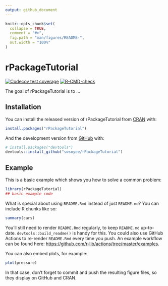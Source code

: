 ```yaml
---
output: github_document
---
```


<!-- README.md is generated from README.Rmd. Please edit that file -->

```r
knitr::opts_chunk$set(
  collapse = TRUE,
  comment = "#>",
  fig.path = "man/figures/README-",
  out.width = "100%"
)
```

# rPackageTutorial

<!-- badges: start -->
[![Codecov test coverage](https://codecov.io/gh/swsoyee/rPackageTutorial/branch/main/graph/badge.svg)](https://codecov.io/gh/swsoyee/rPackageTutorial?branch=main)
[![R-CMD-check](https://github.com/swsoyee/rPackageTutorial/workflows/R-CMD-check/badge.svg)](https://github.com/swsoyee/rPackageTutorial/actions)
<!-- badges: end -->

The goal of rPackageTutorial is to ...

## Installation

You can install the released version of rPackageTutorial from [CRAN](https://CRAN.R-project.org) with:

``` r
install.packages("rPackageTutorial")
```

And the development version from [GitHub](https://github.com/) with:

``` r
# install.packages("devtools")
devtools::install_github("swsoyee/rPackageTutorial")
```
## Example

This is a basic example which shows you how to solve a common problem:

```r
library(rPackageTutorial)
## basic example code
```

What is special about using `README.Rmd` instead of just `README.md`? You can include R chunks like so:

```r
summary(cars)
```

You'll still need to render `README.Rmd` regularly, to keep `README.md` up-to-date. `devtools::build_readme()` is handy for this. You could also use GitHub Actions to re-render `README.Rmd` every time you push. An example workflow can be found here: <https://github.com/r-lib/actions/tree/master/examples>.

You can also embed plots, for example:

```r
plot(pressure)
```

In that case, don't forget to commit and push the resulting figure files, so they display on GitHub and CRAN.
